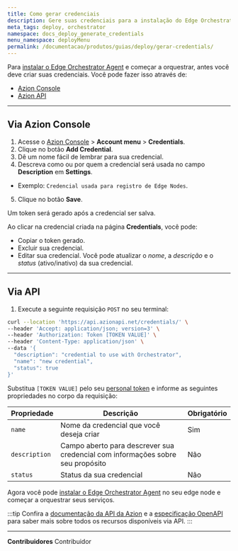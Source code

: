 ```yaml
---
title: Como gerar credenciais
description: Gere suas credenciais para a instalação do Edge Orchestrator Agent e comece a orquestrar seus serviços.
meta_tags: deploy, orchestrator
namespace: docs_deploy_generate_credentials
menu_namespace: deployMenu
permalink: /documentacao/produtos/guias/deploy/gerar-credentials/
---
```


Para [instalar o Edge Orchestrator Agent](/pt-br/documentacao/produtos/guias/deploy/instalar-orchestrator-agent/) e começar a orquestrar, antes você deve criar suas credenciais. Você pode fazer isso através de:

- [Azion Console](/pt-br/documentacao/produtos/guias/como-acessar-o-rtm/)
- [Azion API](https://api.azion.com/)

---

## Via Azion Console

1. Acesse o [Azion Console](/pt-br/documentacao/produtos/guias/como-acessar-o-rtm/) > **Account menu** > **Credentials**.
2. Clique no botão **Add Credential**.
3. Dê um nome fácil de lembrar para sua credencial.
4. Descreva como ou por quem a credencial será usada no campo **Description** em **Settings**.
- Exemplo: `Credencial usada para registro de Edge Nodes`.
5. Clique no botão **Save**.

Um token será gerado após a credencial ser salva.

Ao clicar na credencial criada na página **Credentials**, você pode:

- Copiar o token gerado.
- Excluir sua credencial.
- Editar sua credencial. Você pode atualizar o *nome*, a *descrição* e o *status* (ativo/inativo) da sua credencial.

---

## Via API 

1. Execute a seguinte requisição `POST` no seu terminal: 

```bash 
curl --location 'https://api.azionapi.net/credentials/' \
--header 'Accept: application/json; version=3' \
--header 'Authorization: Token [TOKEN VALUE]' \
--header 'Content-Type: application/json' \
--data '{
  "description": "credential to use with Orchestrator",
  "name": "new credential",
  "status": true
}'
```

Substitua `[TOKEN VALUE]` pelo seu [personal token](/pt-br/documentacao/produtos/guias/personal-tokens/) e informe as seguintes propriedades no corpo da requisição:

| Propriedade | Descrição | Obrigatório | 
| - | - | - | 
| `name` | Nome da credencial que você deseja criar | Sim |
| `description` | Campo aberto para descrever sua credencial com informações sobre seu propósito | Não |
| `status` | Status da sua credencial | Não  |

Agora você pode [instalar o Edge Orchestrator Agent](/pt-br/documentacao/produtos/guias/deploy/instalar-orchestrator-agent/) no seu edge node e começar a orquestrar seus serviços.

:::tip
Confira a [documentação da API da Azion](https://api.azion.com/) e a [especificação OpenAPI](https://github.com/aziontech/azionapi-openapi/) para saber mais sobre todos os recursos disponíveis via API.
:::

---


**Contribuidores** <ContributorList>Contribuidor</ContributorList>
